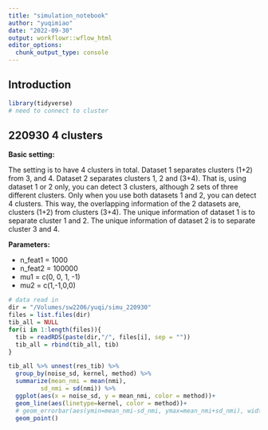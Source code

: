 ```yaml
---
title: "simulation_notebook"
author: "yuqimiao"
date: "2022-09-30"
output: workflowr::wflow_html
editor_options:
  chunk_output_type: console
---
```


## Introduction

```r
library(tidyverse)
# need to connect to cluster
```

## 220930 4 clusters

**Basic setting: **

The setting is to have 4 clusters in total. Dataset 1 separates clusters (1+2) from 3, and 4. Dataset 2 separates clusters 1, 2 and (3+4). That is, using dataset 1 or 2 only, you can detect 3 clusters, although 2 sets of three different clusters. Only when you use both datasets 1 and 2, you can detect 4 clusters. This way, the overlapping information of the 2 datasets are, clusters (1+2) from clusters (3+4). The unique information of dataset 1 is to separate cluster 1 and 2. The unique information of dataset 2 is to separate cluster 3 and 4.

**Parameters: **

* n_feat1 = 1000
* n_feat2 = 100000
* mu1 = c(0, 0, 1, -1)
* mu2 = c(1,-1,0,0)

```r
# data read in
dir = "/Volumes/sw2206/yuqi/simu_220930"
files = list.files(dir)
tib_all = NULL
for(i in 1:length(files)){
  tib = readRDS(paste(dir,"/", files[i], sep = ""))
  tib_all = rbind(tib_all, tib)
}

tib_all %>% unnest(res_tib) %>% 
  group_by(noise_sd, kernel, method) %>% 
  summarize(mean_nmi = mean(nmi),
         sd_nmi = sd(nmi)) %>% 
  ggplot(aes(x = noise_sd, y = mean_nmi, color = method))+
  geom_line(aes(linetype=kernel, color = method))+
  # geom_errorbar(aes(ymin=mean_nmi-sd_nmi, ymax=mean_nmi+sd_nmi), width=.2)
  geom_point()
```

